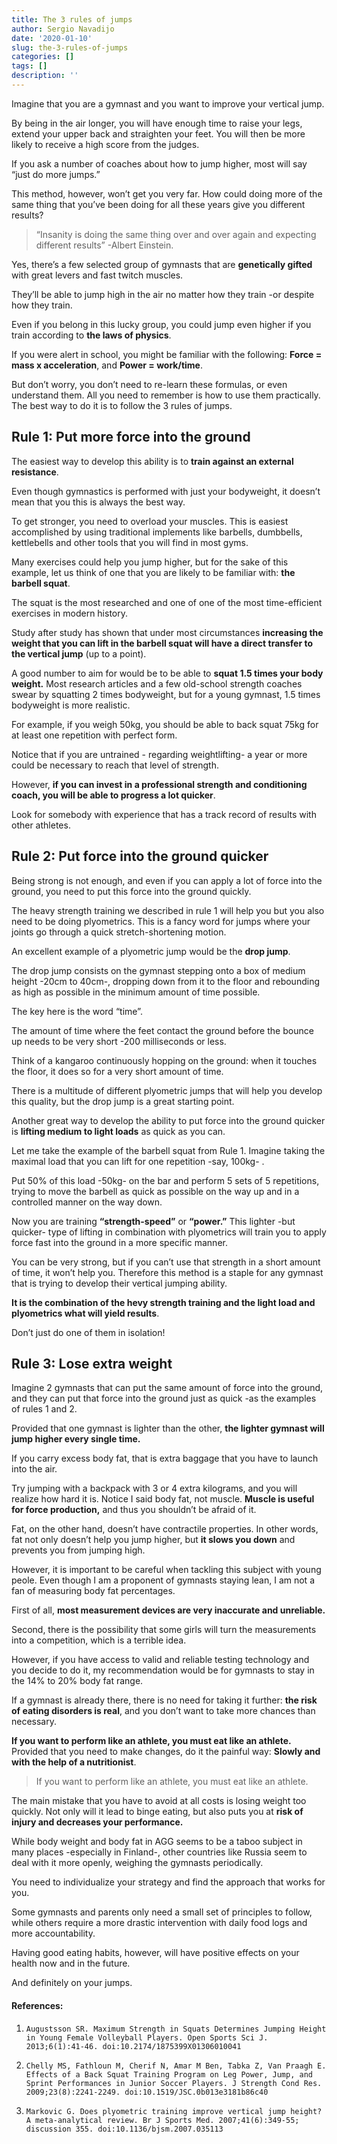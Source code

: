 ```yaml
---
title: The 3 rules of jumps
author: Sergio Navadijo
date: '2020-01-10'
slug: the-3-rules-of-jumps
categories: []
tags: []
description: ''
---
```


Imagine that you are a gymnast and you want to improve your vertical jump.

By being in the air longer, you will have enough time to raise your legs, extend your upper back and straighten your feet. You will then be more likely to receive a high score from the judges.

If you ask a number of coaches about how to jump higher, most will say "just do more jumps." 

This method, however, won't get you very far.  How could doing more of the same thing that you've been doing for all these years give you different results?

>"Insanity is doing the same thing over and over again and expecting different results"
-Albert Einstein.

Yes, there's a few selected group of gymnasts that are **genetically gifted** with great levers and fast twitch muscles. 

They'll be able to jump high in the air no matter how they train -or despite how they train. 

Even if you belong in this lucky group, you could jump even higher if you train according to **the laws of physics**. 

If you were alert in school, you might be familiar with the following: **Force = mass x acceleration**, and **Power = work/time**.

But don't worry, you don't need to re-learn these formulas, or even understand them. All you need to remember is how to use them practically. The best way to do it is to follow the 3 rules of jumps.


## Rule 1: Put more force into the ground

The easiest way to develop this ability is to **train against an external resistance**. 

Even though gymnastics is performed with just your bodyweight, it doesn't mean that you this is always the best way. 

To get stronger, you need to overload your muscles. This is easiest accomplished by using traditional implements like barbells, dumbbells, kettlebells and other tools that you will find in most gyms. 

Many exercises could help you jump higher, but for the sake of this example, let us think of one that you are likely to be familiar with: **the barbell squat**. 

The squat is the most researched and one of one of the most time-efficient exercises in modern history. 

Study after study has shown that under most circumstances **increasing the weight that you can lift in the barbell squat will have a direct transfer to the vertical jump** (up to a point). 

A good number to aim for would be to be able to **squat 1.5 times your body weight.** Most research articles and a few old-school strength coaches swear by squatting 2 times bodyweight, but for a young gymnast, 1.5 times bodyweight is more realistic.

For example, if you weigh 50kg, you should be able to back squat 75kg for at least one repetition with perfect form. 

Notice that if you are untrained - regarding weightlifting- a year or more could be necessary to reach that level of strength.

However, **if you can invest in a professional strength and conditioning coach, you will be able to progress a lot quicker**. 

Look for somebody with experience that has a track record of results with other athletes.


## Rule 2: Put force into the ground quicker

Being strong is not enough, and even if you can apply a lot of force into the ground, you need to put this force into the ground quickly.

The heavy strength training we described in rule 1 will help you but you also need to be doing plyometrics. This is a fancy word for jumps where your joints go through a quick stretch-shortening motion.  

An excellent example of a plyometric jump would be the **drop jump**. 

The drop jump consists on the gymnast stepping onto a box of medium height -20cm to 40cm-, dropping down from it to the floor and rebounding as high as possible in the minimum amount of time possible. 

The key here is the word "time". 

The amount of time where the feet contact the ground before the bounce up needs to be very short -200 milliseconds or less. 

Think of a kangaroo continuously hopping on the ground: when it touches the floor, it does so for a very short amount of time.

There is a multitude of different plyometric jumps that will help you develop this quality, but the drop jump is a great starting point. 

Another great way to develop the ability to put force into the ground quicker is **lifting medium to light loads** as quick as you can. 

Let me take the example of the barbell squat from Rule 1.  Imagine taking the maximal load that you can lift for one repetition -say, 100kg- . 

Put 50% of this load -50kg- on the bar and perform 5 sets of 5 repetitions, trying to move the barbell as quick as possible on the way up and in a controlled manner on the way down. 

Now you are training **"strength-speed"** or **"power."** This lighter -but quicker- type of lifting in combination with plyometrics will train you to apply force fast into the ground in a more specific manner.

You can be very strong, but if you can't use that strength in a short amount of time, it won't help you. Therefore this method is a staple for any gymnast that is trying to develop their vertical jumping ability. 

**It is the combination of the hevy strength training and the light load and plyometrics what will yield results**. 

Don't just do one of them in isolation!


## Rule 3: Lose extra weight

Imagine 2 gymnasts that can put the same amount of force into the ground, and they can put that force into the ground just as quick -as the examples of rules 1 and 2.

Provided that one gymnast is lighter than the other, **the lighter gymnast will jump higher every single time.**

If you carry excess body fat, that is extra baggage that you have to launch into the air. 

Try jumping with a backpack with 3 or 4 extra kilograms, and you will realize how hard it is. Notice I said body fat, not muscle. **Muscle is useful for force production,** and thus you shouldn't be afraid of it. 

Fat, on the other hand, doesn't have contractile properties. In other words, fat not only doesn't help you jump higher, but **it slows you down** and prevents you from jumping high.

However, it is important to be careful when tackling this subject with young peole. Even though I am a proponent of gymnasts staying lean, I am not a fan of measuring body fat percentages. 

First of all, **most measurement devices are very inaccurate and unreliable.** 

Second, there is the possibility that some girls will turn the measurements into a competition, which is a terrible idea. 

However, if you have access to valid and reliable testing technology and you decide to do it, my recommendation would be for gymnasts to stay in the 14% to 20% body fat range.

If a gymnast is already there, there is no need for taking it further: **the risk of eating disorders is real**, and you don't want to take more chances than necessary.

**If you want to perform like an athlete, you must eat like an athlete.**
Provided that you need to make changes, do it the painful way: **Slowly and with the help of a nutritionist**.

>If you want to perform like an athlete, you must eat like an athlete.

The main mistake that you have to avoid at all costs is losing weight too quickly. Not only will it lead to binge eating, but also puts you at **risk of injury and decreases your performance.** 

While body weight and body fat in AGG seems to be a taboo subject in many places -especially in Finland-, other countries like Russia seem to deal with it more openly, weighing the gymnasts periodically. 

You need to individualize your strategy and find the approach that works for you. 

Some gymnasts and parents only need a small set of principles to follow, while others require a more drastic intervention with daily food logs and more accountability.

Having good eating habits, however, will have positive effects on your health now and in the future.

And definitely on your jumps.

#### References:

1.     Augustsson SR. Maximum Strength in Squats Determines Jumping Height in Young Female Volleyball Players. Open Sports Sci J. 2013;6(1):41-46. doi:10.2174/1875399X01306010041

2.     Chelly MS, Fathloun M, Cherif N, Amar M Ben, Tabka Z, Van Praagh E. Effects of a Back Squat Training Program on Leg Power, Jump, and Sprint Performances in Junior Soccer Players. J Strength Cond Res. 2009;23(8):2241-2249. doi:10.1519/JSC.0b013e3181b86c40

3.     Markovic G. Does plyometric training improve vertical jump height? A meta-analytical review. Br J Sports Med. 2007;41(6):349-55; discussion 355. doi:10.1136/bjsm.2007.035113













